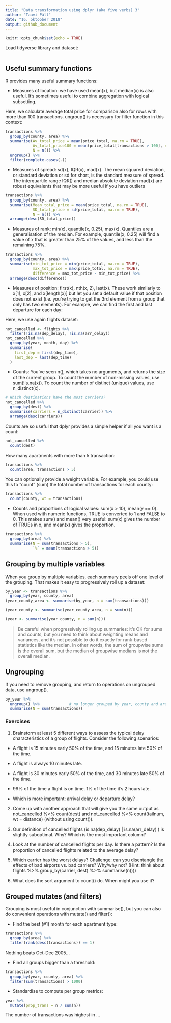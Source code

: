 ```yaml
---
title: "Data transformation using dplyr (aka five verbs) 3"
author: "Taavi Päll"
date: "16. oktoober 2018"
output: github_document
---
```


```r
knitr::opts_chunk$set(echo = TRUE)
```

Load tidyverse library and dataset:
```r

```

## Useful summary functions

R provides many useful summary functions:

- Measures of location: we have used mean(x), but median(x) is also useful. It's sometimes useful to combine aggregation with logical subsetting.


Here, we calculate average total price for comparison also for rows with more than 100 transactions. ungroup() is necessary for filter function in this context:
```r
transactions %>% 
  group_by(county, area) %>% 
  summarise(Av_total_price = mean(price_total, na.rm = TRUE),
            Av_total_price100 = mean(price_total[transactions > 100], na.rm = TRUE),
            N = n()) %>% 
  ungroup() %>% 
  filter(complete.cases(.))
```

- Measures of spread: sd(x), IQR(x), mad(x). The mean squared deviation, or standard deviation or sd for short, is the standard measure of spread. The interquartile range IQR() and median absolute deviation mad(x) are robust equivalents that may be more useful if you have outliers

```r
transactions %>% 
  group_by(county, area) %>% 
  summarise(Mean_total_price = mean(price_total, na.rm = TRUE),
            SD_total_price = sd(price_total, na.rm = TRUE),
            N = n()) %>% 
  arrange(desc(SD_total_price))
```

- Measures of rank: min(x), quantile(x, 0.25), max(x). Quantiles are a generalisation of the median. For example, quantile(x, 0.25) will find a value of x that is greater than 25% of the values, and less than the remaining 75%.

```r
transactions %>% 
  group_by(county, area) %>% 
  summarise(min_tot_price = min(price_total, na.rm = TRUE),
            max_tot_price = max(price_total, na.rm = TRUE),
            difference = max_tot_price - min_tot_price) %>% 
  arrange(desc(difference))
```

- Measures of position: first(x), nth(x, 2), last(x). These work similarly to x[1], x[2], and x[length(x)] but let you set a default value if that position does not exist (i.e. you're trying to get the 3rd element from a group that only has two elements). For example, we can find the first and last departure for each day:

Here, we use again flights dataset:
```r
not_cancelled <- flights %>% 
  filter(!is.na(dep_delay), !is.na(arr_delay))
not_cancelled %>% 
  group_by(year, month, day) %>% 
  summarise(
    first_dep = first(dep_time), 
    last_dep = last(dep_time)
  )
```

- Counts: You've seen n(), which takes no arguments, and returns the size of the current group. To count the number of non-missing values, use sum(!is.na(x)). To count the number of distinct (unique) values, use n_distinct(x).

```r
# Which destinations have the most carriers?
not_cancelled %>% 
  group_by(dest) %>% 
  summarise(carriers = n_distinct(carrier)) %>% 
  arrange(desc(carriers))
```

Counts are so useful that dplyr provides a simple helper if all you want is a count:
```r
not_cancelled %>% 
  count(dest)
```

How many apartments with more than 5 transaction:
```r
transactions %>% 
  count(area, transactions > 5)
```


You can optionally provide a weight variable. For example, you could use this to "count" (sum) the total number of transactions for each county:
```r
transactions %>% 
  count(county, wt = transactions)
```

- Counts and proportions of logical values: sum(x > 10), mean(y == 0). When used with numeric functions, TRUE is converted to 1 and FALSE to 0. This makes sum() and mean() very useful: sum(x) gives the number of TRUEs in x, and mean(x) gives the proportion.

```r
transactions %>% 
  group_by(area) %>% 
  summarise(N = sum(transactions > 5),
            `%` = mean(transactions > 5))
```

## Grouping by multiple variables

When you group by multiple variables, each summary peels off one level of the grouping. That makes it easy to progressively roll up a dataset:

```r
by_year <- transactions %>% 
  group_by(year, county, area) 
(year_county_area <- summarise(by_year, n = sum(transactions)))
```

```r
(year_county <- summarise(year_county_area, n = sum(n)))
```

```r
(year <- summarise(year_county, n = sum(n)))
```

> Be careful when progressively rolling up summaries: it's OK for sums and counts, but you need to think about weighting means and variances, and it’s not possible to do it exactly for rank-based statistics like the median. In other words, the sum of groupwise sums is the overall sum, but the median of groupwise medians is not the overall median.

## Ungrouping

If you need to remove grouping, and return to operations on ungrouped data, use ungroup().

```r
by_year %>% 
  ungroup() %>%             # no longer grouped by year, county and area
  summarise(N = sum(transactions))
```

### Exercises

1. Brainstorm at least 5 different ways to assess the typical delay characteristics of a group of flights. Consider the following scenarios:

  - A flight is 15 minutes early 50% of the time, and 15 minutes late 50% of the time.

  - A flight is always 10 minutes late.

  - A flight is 30 minutes early 50% of the time, and 30 minutes late 50% of the time.

  - 99% of the time a flight is on time. 1% of the time it’s 2 hours late.

  - Which is more important: arrival delay or departure delay?

2. Come up with another approach that will give you the same output as not_cancelled %>% count(dest) and not_cancelled %>% count(tailnum, wt = distance) (without using count()).

3. Our definition of cancelled flights (is.na(dep_delay) | is.na(arr_delay) ) is slightly suboptimal. Why? Which is the most important column?

4. Look at the number of cancelled flights per day. Is there a pattern? Is the proportion of cancelled flights related to the average delay?

5. Which carrier has the worst delays? Challenge: can you disentangle the effects of bad airports vs. bad carriers? Why/why not? (Hint: think about flights %>% group_by(carrier, dest) %>% summarise(n()))

6. What does the sort argument to count() do. When might you use it?

## Grouped mutates (and filters)

Grouping is most useful in conjunction with summarise(), but you can also do convenient operations with mutate() and filter():

- Find the best (#1) month for each apartment type:

```r
transactions %>% 
  group_by(area) %>% 
  filter(rank(desc(transactions)) == 1)
```

Nothing beats Oct-Dec 2005...

- Find all groups bigger than a threshold:

```r
transactions %>% 
  group_by(year, county, area) %>% 
  filter(sum(transactions) > 1000)
```

- Standardise to compute per group metrics:
```r
year %>%
  mutate(prop_trans = n / sum(n))
```

The number of transactions was highest in ...
